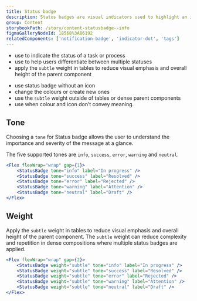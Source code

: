 ```yaml
---
title: Status badge
description: Status badges are visual indicators used to highlight an item’s status for quick recognition.
group: Content
storybookPath: /story/content-statusbadge--info
figmaGalleryNodeId: 18568%3A86192
relatedComponents: ['notification-badge', 'indicator-dot', 'tags']
---
```


<DoHeading />

- use to indicate the status of a task or process
- use to help users differentiate between multiple statuses
- apply the `subtle` weight in tables to reduce visual emphasis and overall height of the parent component

<DontHeading />

- use status badge without an icon
- change the colours or create new ones
- use the `subtle` weight outside of tables or dense parent components
- use when colour and icon don’t convey meaning.

## Tone

Choosing a `tone` for Status badge allows the user to understand the importance and severity of the message at a glance.

The five supported tones are `info`, `success`, `error`, `warning` and `neutral`.

```jsx live
<Flex flexWrap="wrap" gap={1}>
	<StatusBadge tone="info" label="In progress" />
	<StatusBadge tone="success" label="Resolved" />
	<StatusBadge tone="error" label="Rejected" />
	<StatusBadge tone="warning" label="Attention" />
	<StatusBadge tone="neutral" label="Draft" />
</Flex>
```

## Weight

Apply the `subtle` weight in tables to reduce visual emphasis and overall height of the parent component. The `subtle` weight can reduce complexity and repetition in dense compositions where multiple status badges are applied.

```jsx live
<Flex flexWrap="wrap" gap={2}>
	<StatusBadge weight="subtle" tone="info" label="In progress" />
	<StatusBadge weight="subtle" tone="success" label="Resolved" />
	<StatusBadge weight="subtle" tone="error" label="Rejected" />
	<StatusBadge weight="subtle" tone="warning" label="Attention" />
	<StatusBadge weight="subtle" tone="neutral" label="Draft" />
</Flex>
```
